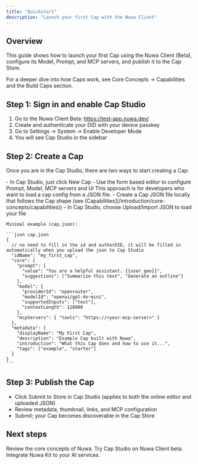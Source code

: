 ```yaml
---
title: "Quickstart"
description: "Launch your first Cap with the Nuwa Client"
---
```


## Overview

This guide shows how to launch your first Cap using the Nuwa Client (Beta), configure its Model, Prompt, and MCP servers, and publish it to the Cap Store.

<Tip>
  For a deeper dive into how Caps work, see Core Concepts -> Capabilities and the Build Caps section.
</Tip>

## Step 1: Sign in and enable Cap Studio

1) Go to the Nuwa Client Beta: https://test-app.nuwa.dev/
2) Create and authenticate your DID with your device passkey
3) Go to Settings -> System -> Enable Developer Mode
4) You will see Cap Studio in the sidebar

## Step 2: Create a Cap

Once you are in the Cap Studio, there are two ways to start creating a Cap:

<AccordionGroup>
  <Accordion title="Use Online Editor (Recommended)">
    - In Cap Studio, just click New Cap
    - Use the form based editor to configure Prompt, Model, MCP servers and UI
  </Accordion>

  <Accordion title="Upload a JSON file">
  <Tip>
  This approach is for developers who want to load a cap config from a JSON file.
</Tip>
    - Create a Cap JSON file locally that follows the Cap shape (see [Capabilities](/introduction/core-concepts/capabilities))
    - In Cap Studio, choose Upload/Import JSON to load your file

    Minimal example (cap.json):

    ```json cap.json
    {
      // no need to fill in the id and authorDID, it will be filled in automatically when you upload the json to Cap Studio
      "idName": "my_first_cap",
      "core": {
        "prompt": {
          "value": "You are a helpful assistant. {{user_geo}}",
          "suggestions": ["Summarize this text", "Generate an outline"]
        },
        "model": {
          "providerId": "openrouter",
          "modelId": "openai/gpt-4o-mini",
          "supportedInputs": ["text"],
          "contextLength": 128000
        },
        "mcpServers": { "tools": "https://<your-mcp-server>" }
      },
      "metadata": {
        "displayName": "My First Cap",
        "description": "Example Cap built with Nuwa",
        "introduction": "What this Cap does and how to use it...",
        "tags": ["example", "starter"]
      }
    }
    ```
  </Accordion>
</AccordionGroup>



## Step 3: Publish the Cap

- Click Submit to Store in Cap Studio (applies to both the online editor and uploaded JSON)
- Review metadata, thumbnail, links, and MCP configuration
- Submit; your Cap becomes discoverable in the Cap Store

## Next steps

<CardGroup cols={3}>
  <Card title="Core Concepts" icon="book" href="/core-concepts/capabilities">
    Review the core concepts of Nuwa.
  </Card>
  <Card title="Nuwa AI Client" icon="rocket" href="https://test-app.nuwa.dev">
    Try Cap Studio on Nuwa Client beta.
  </Card>
  <Card title="Nuwa Kit" icon="code" href="/sdk/index">
    Integrate Nuwa Kit to your AI services.
  </Card>
</CardGroup>